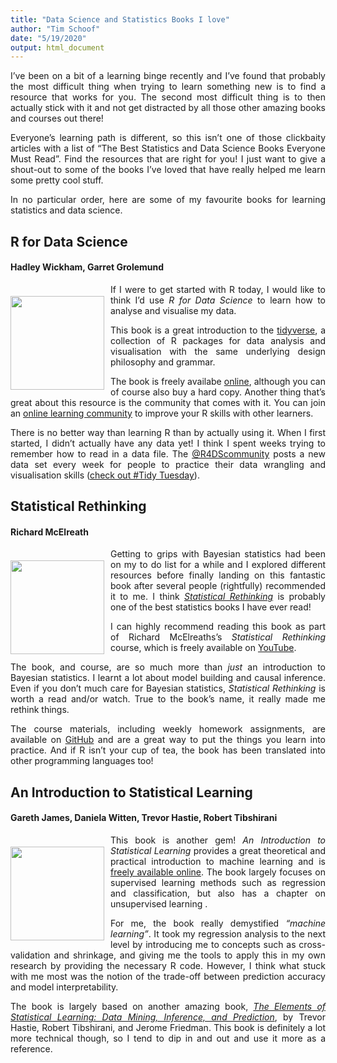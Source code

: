```yaml
---
title: "Data Science and Statistics Books I love"
author: "Tim Schoof"
date: "5/19/2020"
output: html_document
---
```

<style>
body {
text-align: justify}
</style>

I've been on a bit of a learning binge recently and I've found that probably the most difficult thing when trying to learn something new is to find a resource that works for you. The second most difficult thing is to then actually stick with it and not get distracted by all those other amazing books and courses out there! 

Everyone's learning path is different, so this isn't one of those clickbaity articles with a list of "The Best Statistics and Data Science Books Everyone Must Read". Find the resources that are right for you! I just want to give a shout-out to some of the books I've loved that have really helped me learn some pretty cool stuff.

In no particular order, here are some of my favourite books for learning statistics and data science.

## R for Data Science
#### Hadley Wickham, Garret Grolemund

<div style= "float:left;position: relative; top: 5px; padding-right:10px">
![](resources/r4ds.png){width=150px}
</div>

If I were to get started with R today, I would like to think I'd use *R for Data Science* to learn how to analyse and visualise my data.

This book is a great introduction to the [tidyverse](https://www.tidyverse.org/), a collection of R packages for data analysis and visualisation with the same underlying design philosophy and grammar. 

The book is freely availabe [online](https://r4ds.had.co.nz/), although you can of course also buy a hard copy. Another thing that's great about this resource is the community that comes with it. You can join an [online learning community](https://www.rfordatasci.com/) to improve your R skills with other learners. 

There is no better way than learning R than by actually using it. When I first started, I didn't actually have any data yet! I think I spent weeks trying to remember how to read in a data file. The [\@R4DScommunity](https://twitter.com/r4dscommunity) posts a new data set every week for people to practice their data wrangling and visualisation skills ([check out #Tidy Tuesday](https://github.com/rfordatascience/tidytuesday)).

## Statistical Rethinking
#### Richard McElreath

<div style= "float:left;position: relative; top: 5px; padding-right:10px">
![](resources/rethinking.png){width=150px}
</div>

Getting to grips with Bayesian statistics had been on my to do list for a while and I explored different resources before finally landing on this fantastic book after several people (rightfully) recommended it to me. I think [*Statistical Rethinking*](https://xcelab.net/rm/statistical-rethinking/) is probably one of the best statistics books I have ever read! 

I can highly recommend reading this book as part of Richard McElreaths's *Statistical Rethinking* course, which is freely available on [YouTube](https://www.youtube.com/channel/UCNJK6_DZvcMqNSzQdEkzvzA/playlists). 

The book, and course, are so much more than *just* an introduction to Bayesian statistics. I learnt a lot about model building and causal inference. Even if you don't much care for Bayesian statistics, *Statistical Rethinking* is worth a read and/or watch. True to the book's name, it really made me rethink things.

The course materials, including weekly homework assignments, are available on [GitHub](https://github.com/rmcelreath/statrethinking_winter2019) and are a great way to put the things you learn into practice. And if R isn't your cup of tea, the book has been translated into other programming languages too!

## An Introduction to Statistical Learning
#### Gareth James, Daniela Witten, Trevor Hastie, Robert Tibshirani

<div style= "float:left;position: relative; top: 5px; padding-right:10px">
![](resources/ISL.jpg){width=150px}
</div>

This book is another gem! *An Introduction to Statistical Learning* provides a great theoretical and practical introduction to machine learning and is [freely available online](http://faculty.marshall.usc.edu/gareth-james/ISL/ISLR%20Seventh%20Printing.pdf). The book largely focuses on supervised learning methods such as regression and classification, but also has a chapter on unsupervised learning . 

For me, the book really demystified *"machine learning"*. It took my regression analysis to the next level by introducing me to concepts such as cross-validation and shrinkage, and giving me the tools to apply this in my own research by providing the necessary R code. However, I think what stuck with me most was the notion of the trade-off between prediction accuracy and model interpretability.

The book is largely based on another amazing book, [*The Elements of Statistical Learning: Data Mining, Inference, and Prediction*](https://web.stanford.edu/~hastie/ElemStatLearn/printings/ESLII_print12.pdf), by Trevor Hastie, Robert Tibshirani, and Jerome Friedman. This book is definitely a lot more technical though, so I tend to dip in and out and use it more as a reference. 
 
